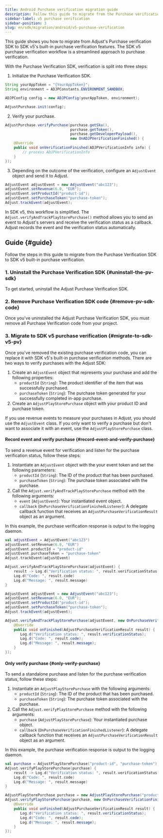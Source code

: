 ```yaml
---
title: Android Purchase verification migration guide
description: Follow this guide to migrate from the Purchase verification SDK to SDK v5's built-in purchase verification features.
sidebar-label: v5 purchase verification
sidebar-position: 3
slug: en/sdk/migration/android/v5-purchase-verification
---
```


This guide shows you how to migrate from Adjust's Purchase verification SDK to SDK v5's built-in purchase verification features. The SDK v5 purchase verification workflow is a streamlined approach to purchase verification.

With the Purchase Verification SDK, verification is split into three steps:

1. Initialize the Purchase Verification SDK.

```java
String yourAppToken = "{YourAppToken}";
String environment = ADJPConstants.ENVIRONMENT_SANDBOX;

ADJPConfig config = new ADJPConfig(yourAppToken, environment);

AdjustPurchase.init(config);
```

2. Verify your purchase.

```java
AdjustPurchase.verifyPurchase(purchase.getSku(),
                              purchase.getToken(),
                              purchase.getDeveloperPayload(),
                              new OnADJPVerificationFinished() {
    @Override
    public void onVerificationFinished(ADJPVerificationInfo info) {
        // process ADJPVerificationInfo
    }
});
```

3. Depending on the outcome of the verification, configure an `AdjustEvent` object and send it to Adjust.

```java
AdjustEvent adjustEvent = new AdjustEvent("abc123");
adjustEvent.setRevenue(6.0, "EUR");
adjustEvent.setProductId("product-id");
adjustEvent.setPurchaseToken("purchase-token");
Adjust.trackEvent(adjustEvent);
```

In SDK v5, this workflow is simplified. The `Adjust.verifyAndTrackPlayStorePurchase()` method allows you to send an event to Adjust's servers and receive the verification status as a callback. Adjust records the event and the verification status automatically.

## Guide {#guide}

Follow the steps in this guide to migrate from the Purchase Verification SDK to SDK v5 built-in purchase verification.

### 1. Uninstall the Purchase Verification SDK {#uninstall-the-pv-sdk}

To get started, uninstall the Adjust Purchase Verification SDK.

### 2. Remove Purchase Verification SDK code {#remove-pv-sdk-code}

Once you've uninstalled the Adjust Purchase Verification SDK, you must remove all Purchase Verification code from your project.

### 3. Migrate to SDK v5 purchase verification {#migrate-to-sdk-v5-pv}

Once you've removed the existing purchase verification code, you can replace it with SDK v5's built-in purchase verification methods. There are two ways to verify purchases with the Adjust SDK:

1. Create an `AdjustEvent` object that represents your purchase and add the following properties:
   -  `productId` (`String`): The product identifier of the item that was successfully purchased.
   -  `purchaseToken` (`String`): The purchase token generated for your successfully completed in-app purchase.
2. Create an `AdjustPlayStorePurchase` object with your product ID and purchase token.

<Callout type="tip">

If you use revenue events to measure your purchases in Adjust, you should use the `AdjustEvent` class. If you only want to verify a purchase but don't want to associate it with an event, use the `AdjustPlayStorePurchase` class.

</Callout>

#### Record event and verify purchase {#record-event-and-verify-purchase}

To send a revenue event for verification and listen for the purchase verification status, follow these steps:

1. Instantiate an `AdjustEvent` object with the your event token and set the following parameters:
   -  `productId` (`String`): The ID of the product that has been purchased.
   -  `purchaseToken` (`String`): The purchase token associated with the purchase.
2. Call the `Adjust.verifyAndTrackPlayStorePurchase` method with the following arguments:
   -  `event` (`AdjustEvent`): Your instantiated event object.
   -  `callback` (`OnPurchaseVerificationFinishedListener`): A delegate callback function that receives an `AdjustPurchaseVerificationResult` object as an argument.

In this example, the purchase verification response is output to the logging daemon.

<Tabs>
<Tab title="Kotlin" sync="kotlin">

```kotlin
val adjustEvent = AdjustEvent("abc123")
adjustEvent.setRevenue(6.0, "EUR")
adjustEvent.productId = "product-id"
adjustEvent.purchaseToken = "purchase-token"
Adjust.trackEvent(adjustEvent)

Adjust.verifyAndTrackPlayStorePurchase(adjustEvent) {
    result -> Log.d("Verification status: ", result.verificationStatus)
    Log.d("Code: ", result.code)
    Log.d("Message: ", result.message)
}
```

</Tab>
<Tab title="Java" sync="java">

```java
AdjustEvent adjustEvent = new AdjustEvent("abc123");
adjustEvent.setRevenue(6.0, "EUR");
adjustEvent.setProductId("product-id");
adjustEvent.setPurchaseToken("purchase-token");
Adjust.trackEvent(adjustEvent);

Adjust.verifyAndTrackPlayStorePurchase(adjustEvent, new OnPurchaseVerificationFinishedListener() {
    @Override
    public void onFinished(AdjustPurchaseVerificationResult result) {
       Log.d("Verification status: ", result.verificationStatus);
       Log.d("Code: ", result.code);
       Log.d("Message: ", result.message);
    }
});
```

</Tab>
</Tabs>

#### Only verify purchase {#only-verify-purchase}

To send a standalone purchase and listen for the purchase verification status, follow these steps:

1. Instantiate an `AdjustPlayStorePurchase` with the following arguments:
   -  `productId` (`String`): The ID of the product that has been purchased.
   -  `purchaseToken` (`String`): The purchase token associated with the purchase.
2. Call the `Adjust.verifyPlayStorePurchase` method with the following arguments:
   -  `purchase` (`AdjustPlayStorePurchase`): Your instantiated purchase object.
   -  `callback` (`OnPurchaseVerificationFinishedListener`): A delegate callback function that receives an `AdjustPurchaseVerificationResult` object as an argument.

In this example, the purchase verification response is output to the logging daemon.

<Tabs>
<Tab title="Kotlin" sync="kotlin">

```kotlin
val purchase = AdjustPlayStorePurchase("product-id", "purchase-token")
Adjust.verifyPlayStorePurchase(purchase) {
    result -> Log.d("Verification status: ", result.verificationStatus)
    Log.d("Code: ", result.code)
    Log.d("Message: ", result.message)
}
```

</Tab>
<Tab title="Java" sync="java">

```java
AdjustPlayStorePurchase purchase = new AdjustPlayStorePurchase("product-id", "purchase-token");
Adjust.verifyPlayStorePurchase(purchase, new OnPurchaseVerificationFinishedListener() {
    @Override
    public void onFinished(AdjustPurchaseVerificationResult result) {
       Log.d("Verification status: ", result.verificationStatus);
       Log.d("Code: ", result.code);
       Log.d("Message: ", result.message);
    }
});
```

</Tab>
</Tabs>
